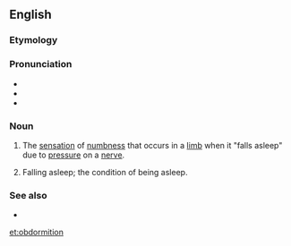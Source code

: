 ==English==

===Etymology===
{{prefix|en|ob|dormition}}

===Pronunciation===
* {{IPA|/ɒb.dɔːˈmɪ.ʃən/|lang=en}}
* {{audio|en-us-obdormition.oga|Audio (US)|lang=en}}
* {{audio|en-uk-obdormition.oga|Audio (UK)|lang=en}}

===Noun===
{{en-noun|-}}

# The [[sensation]] of [[numbness]] that occurs in a [[limb]] when it "falls asleep" due to [[pressure]] on a [[nerve]].
# {{lb|en|obsolete}} Falling asleep; the condition of being asleep.

===See also===
* {{l|en|pins and needles}}

[[et:obdormition]]